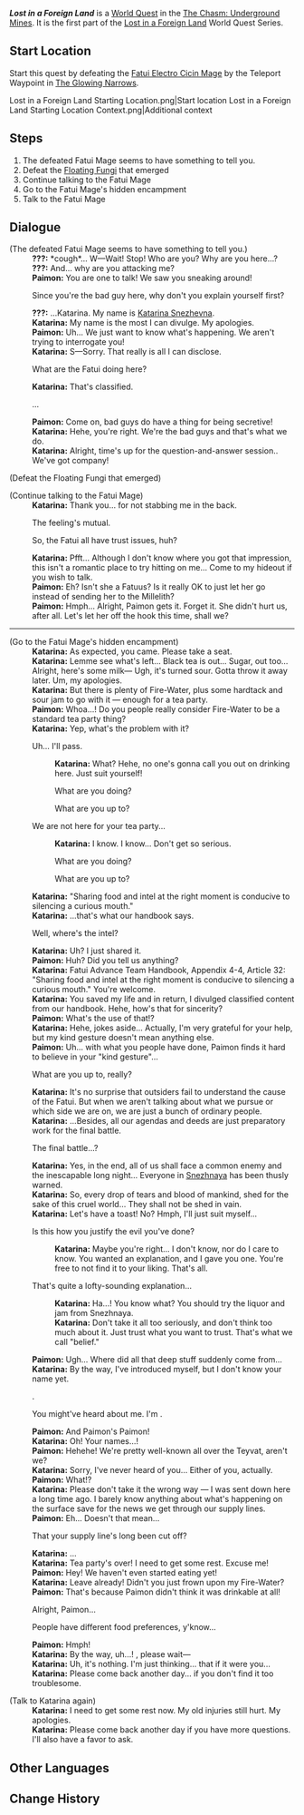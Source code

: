 {{Quest Infobox
|id            = 71058
|image         = Lost in a Foreign Land.png
|type          = World
|title         = Lost in a Foreign Land
|chapter       = Lost in a Foreign Land
|requirement   = 
|characters    = Katarina; Traveler; Paimon
|startLocation = [[The Chasm: Underground Mines]]
|region        = Liyue
|area          = The Chasm: Underground Mines
|subarea       = The Glowing Narrows
|prev          = 
|next          = Lost in a Foreign Land: Seeking
|rewards       = Adventure EXP*200;Primogem*30;Mora*20,000;Hero's Wit*2
}}
'''''Lost in a Foreign Land''''' is a [[World Quest]] in the [[The Chasm: Underground Mines]]. It is the first part of the [[Lost in a Foreign Land]] World Quest Series.

==Start Location==
Start this quest by defeating the [[Fatui Electro Cicin Mage]] by the Teleport Waypoint in [[The Glowing Narrows]].
<gallery>
Lost in a Foreign Land Starting Location.png|Start location
Lost in a Foreign Land Starting Location Context.png|Additional context
</gallery>

==Steps==
# The defeated Fatui Mage seems to have something to tell you.
# Defeat the [[Floating Fungi]] that emerged
# Continue talking to the Fatui Mage
# Go to the Fatui Mage's hidden encampment
# Talk to the Fatui Mage

==Dialogue==
{{Quest Description|You run into a less-hostile Fatui mage in The Chasm. What is she doing here?}}
{{Dialogue Start}}
;(The defeated Fatui Mage seems to have something to tell you.)
:'''???:''' *cough*... W&mdash;Wait! Stop! Who are you? Why are you here...?
:'''???:''' And... why are you attacking me?
:'''Paimon:''' You are one to talk! We saw you sneaking around!
:{{DIcon}} Since you're the bad guy here, why don't you explain yourself first?
:'''???:''' ...Katarina. My name is [[Katarina Snezhevna]].
:'''Katarina:''' My name is the most I can divulge. My apologies.
:'''Paimon:''' Uh... We just want to know what's happening. We aren't trying to interrogate you!
:'''Katarina:''' S&mdash;Sorry. That really is all I can disclose.
:{{DIcon}} What are the Fatui doing here?
:'''Katarina:''' That's classified.
:{{DIcon}} ...
:'''Paimon:''' Come on, bad guys do have a thing for being secretive!
:'''Katarina:''' Hehe, you're right. We're the bad guys and that's what we do.
:'''Katarina:''' Alright, time's up for the question-and-answer session.. We've got company!

;(Defeat the Floating Fungi that emerged)

;(Continue talking to the Fatui Mage)
:'''Katarina:''' Thank you... for not stabbing me in the back.
:{{DIcon}} The feeling's mutual.
:{{DIcon}} So, the Fatui all have trust issues, huh?
:'''Katarina:''' Pfft... Although I don't know where you got that impression, this isn't a romantic place to try hitting on me... Come to my hideout if you wish to talk.
:{{Black Screen|Katarina leaves.}}
:'''Paimon:''' Eh? Isn't she a Fatuus? Is it really OK to just let her go instead of sending her to the Millelith?
:'''Paimon:''' Hmph... Alright, Paimon gets it. Forget it. She didn't hurt us, after all. Let's let her off the hook this time, shall we?
----
;(Go to the Fatui Mage's hidden encampment)
:'''Katarina:''' As expected, you came. Please take a seat.
:'''Katarina:''' Lemme see what's left... Black tea is out... Sugar, out too... Alright, here's some milk&mdash; Ugh, it's turned sour. Gotta throw it away later. Um, my apologies.
:'''Katarina:''' But there is plenty of Fire-Water, plus some hardtack and sour jam to go with it &mdash; enough for a tea party.
:'''Paimon:''' Whoa...! Do you people really consider Fire-Water to be a standard tea party thing?
:'''Katarina:''' Yep, what's the problem with it?
:{{DIcon}} Uh... I'll pass.
::'''Katarina:''' What? Hehe, no one's gonna call you out on drinking here. Just suit yourself!
::{{DIcon}} What are you doing?
::{{DIcon}} What are you up to?
:{{DIcon}} We are not here for your tea party...
::'''Katarina:''' I know. I know... Don't get so serious.
::{{DIcon}} What are you doing?
::{{DIcon}} What are you up to?
:'''Katarina:''' "Sharing food and intel at the right moment is conducive to silencing a curious mouth."
:'''Katarina:''' ...that's what our handbook says.
:{{DIcon}} Well, where's the intel?
:'''Katarina:''' Uh? I just shared it.
:'''Paimon:''' Huh? Did you tell us anything?
:'''Katarina:''' Fatui Advance Team Handbook, Appendix 4-4, Article 32: "Sharing food and intel at the right moment is conducive to silencing a curious mouth." You're welcome.
:'''Katarina:''' You saved my life and in return, I divulged classified content from our handbook. Hehe, how's that for sincerity?
:'''Paimon:''' What's the use of that!?
:'''Katarina:''' Hehe, jokes aside... Actually, I'm very grateful for your help, but my kind gesture doesn't mean anything else.
:'''Paimon:''' Uh... with what you people have done, Paimon finds it hard to believe in your "kind gesture"...
:{{DIcon}} What are you up to, really?
:'''Katarina:''' It's no surprise that outsiders fail to understand the cause of the Fatui. But when we aren't talking about what we pursue or which side we are on, we are just a bunch of ordinary people.
:'''Katarina:''' ...Besides, all our agendas and deeds are just preparatory work for the final battle.
:{{DIcon}} The final battle...?
:'''Katarina:''' Yes, in the end, all of us shall face a common enemy and the inescapable long night... Everyone in [[Snezhnaya]] has been thusly warned.
:'''Katarina:''' So, every drop of tears and blood of mankind, shed for the sake of this cruel world... They shall not be shed in vain.
:'''Katarina:''' Let's have a toast! No? Hmph, I'll just suit myself...
:{{DIcon}} Is this how you justify the evil you've done?
::'''Katarina:''' Maybe you're right... I don't know, nor do I care to know. You wanted an explanation, and I gave you one. You're free to not find it to your liking. That's all.
:{{DIcon}} That's quite a lofty-sounding explanation...
::'''Katarina:''' Ha...! You know what? You should try the liquor and jam from Snezhnaya.
::'''Katarina:''' Don't take it all too seriously, and don't think too much about it. Just trust what you want to trust. That's what we call "belief."
:'''Paimon:''' Ugh... Where did all that deep stuff suddenly come from...
:'''Katarina:''' By the way, I've introduced myself, but I don't know your name yet.
:{{DIcon}} {{Traveler}}.
:{{DIcon}} You might've heard about me. I'm {{Traveler}}.
:'''Paimon:''' And Paimon's Paimon!
:'''Katarina:''' Oh! Your names...!
:'''Paimon:''' Hehehe! We're pretty well-known all over the Teyvat, aren't we?
:'''Katarina:''' Sorry, I've never heard of you... Either of you, actually.
:'''Paimon:''' What!?
:'''Katarina:''' Please don't take it the wrong way &mdash; I was sent down here a long time ago. I barely know anything about what's happening on the surface save for the news we get through our supply lines.
:'''Paimon:''' Eh... Doesn't that mean...
:{{DIcon}} That your supply line's long been cut off?
:'''Katarina:''' ...
:'''Katarina:''' Tea party's over! I need to get some rest. Excuse me!
:'''Paimon:''' Hey! We haven't even started eating yet!
:'''Katarina:''' Leave already! Didn't you just frown upon my Fire-Water?
:'''Paimon:''' That's because Paimon didn't think it was drinkable at all!
:{{DIcon}} Alright, Paimon...
:{{DIcon}} People have different food preferences, y'know...
:'''Paimon:''' Hmph!
:'''Katarina:''' By the way, uh...! {{Traveler}}, please wait&mdash;
:'''Katarina:''' Uh, it's nothing. I'm just thinking... that if it were you...
:'''Katarina:''' Please come back another day... if you don't find it too troublesome.

;(Talk to Katarina again)
:'''Katarina:''' I need to get some rest now. My old injuries still hurt. My apologies.
:'''Katarina:''' Please come back another day if you have more questions. I'll also have a favor to ask.
{{Dialogue End}}

==Other Languages==
{{Other Languages|Lost in a Foreign Land}}

==Change History==
{{Change History|2.6}}